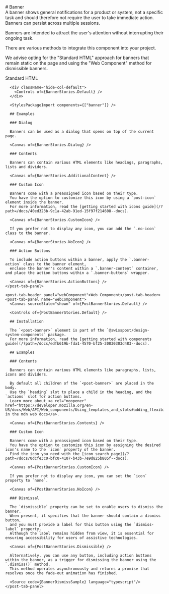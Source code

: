 
<Meta of={BannerStories} />

<div className="docs-title">
  # Banner

  <nav>
    <link-design of={JSON.stringify(BannerStories)}></link-design>
  </nav>
</div>

<div className="lead">
  A banner shows general notifications for a product or system, not a specific task and should
  therefore not require the user to take immediate action. Banners can persist across multiple
  sessions.
</div>

Banners are intended to attract the user's attention without interrupting their ongoing task.

<PostBanner type="info">
  <p slot="heading">There are various methods to integrate this component into your project.</p>
  <p>We advise opting for the "Standard HTML" approach for banners that remain static on the page and
    using the "Web Component" method for dismissible banners.</p>
</PostBanner>

<post-tabs>
    <post-tab-header panel="standardHTML">Standard HTML</post-tab-header>
    <post-tab-panel name="standardHTML">
      <Canvas sourceState="shown" of={BannerStories.Default} />

      <div className="hide-col-default">
        <Controls of={BannerStories.Default} />
      </div>

      <StylesPackageImport components={["banner"]} />

      ## Examples

      ### Dialog

      Banners can be used as a dialog that opens on top of the current page.

      <Canvas of={BannerStories.Dialog} />

      ### Contents

      Banners can contain various HTML elements like headings, paragraphs, lists and dividers.

      <Canvas of={BannerStories.AdditionalContent} />

      ### Custom Icon

      Banners come with a preassigned icon based on their type.
      You have the option to customize this icon by using a `post-icon` element inside the banner.
      For more information, read the [getting started with icons guide](/?path=/docs/40ed323b-9c1a-42ab-91ed-15f97f214608--docs).

      <Canvas of={BannerStories.CustomIcon} />

      If you prefer not to display any icon, you can add the `.no-icon` class to the banner.

      <Canvas of={BannerStories.NoIcon} />

      ### Action Buttons

      To include action buttons within a banner, apply the `.banner-action` class to the banner element,
      enclose the banner's content within a `.banner-content` container, and place the action buttons within a `.banner-buttons` wrapper.

      <Canvas of={BannerStories.ActionButtons} />
    </post-tab-panel>

    <post-tab-header panel="webComponent">Web Component</post-tab-header>
    <post-tab-panel name="webComponent">
      <Canvas sourceState="shown" of={PostBannerStories.Default} />

      <Controls of={PostBannerStories.Default} />

      ## Installation

      The `<post-banner>` element is part of the `@swisspost/design-system-components` package.
      For more information, read the [getting started with components guide](/?path=/docs/edfb619b-fda1-4570-bf25-20830303d483--docs).

      ## Examples

      ### Contents

      Banners can contain various HTML elements like paragraphs, lists, icons and dividers.

      By default all children of the `<post-banner>` are placed in the body.
      Use the `heading` slot to place a child in the heading, and the `actions` slot for action buttons.
      Learn more about <a rel="noopener" href="https://developer.mozilla.org/en-US/docs/Web/API/Web_components/Using_templates_and_slots#adding_flexibility_with_slots">slots in the mdn web docs</a>.

      <Canvas of={PostBannerStories.Contents} />

      ### Custom Icon

      Banners come with a preassigned icon based on their type.
      You have the option to customize this icon by assigning the desired icon's name to the `icon` property of the banner.
      Find the icon you need with the [icon search page](/?path=/docs/0dcfe3c0-bfc0-4107-b43b-7e9d825b805f--docs).

      <Canvas of={PostBannerStories.CustomIcon} />

      If you prefer not to display any icon, you can set the `icon` property to `none`.

      <Canvas of={PostBannerStories.NoIcon} />

      ### Dismissal

      The `dismissible` property can be set to enable users to dismiss the banner.
      When present, it specifies that the banner should contain a dismiss button,
      and you must provide a label for this button using the `dismiss-label` property.
      Although the label remains hidden from view, it is essential for ensuring accessibility for users of assistive technologies.

      <Canvas of={PostBannerStories.Dismissible} />

      Alternatively, you can use any button, including action buttons within the banner, as a trigger for dismissing the banner using the `.dismiss()` method.
      This method operates asynchronously and returns a promise that resolves once the fade-out animation has finished.

      <Source code={BannerDismissSample} language="typescript"/>
    </post-tab-panel>

</post-tabs>
